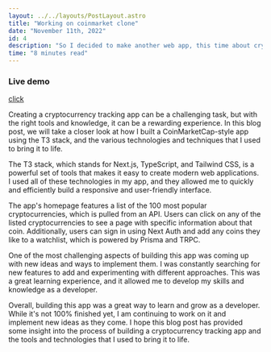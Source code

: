 ```yaml
---
layout: ../../layouts/PostLayout.astro
title: "Working on coinmarket clone"
date: "November 11th, 2022"
id: 4
description: "So I decided to make another web app, this time about crypto world"
time: "8 minutes read"
---
```


### Live demo

[click](https://cryptosito.vercel.app/)

Creating a cryptocurrency tracking app can be a challenging task, but with the right tools and knowledge, it can be a rewarding experience. In this blog post, we will take a closer look at how I built a CoinMarketCap-style app using the T3 stack, and the various technologies and techniques that I used to bring it to life.

The T3 stack, which stands for Next.js, TypeScript, and Tailwind CSS, is a powerful set of tools that makes it easy to create modern web applications. I used all of these technologies in my app, and they allowed me to quickly and efficiently build a responsive and user-friendly interface.

The app's homepage features a list of the 100 most popular cryptocurrencies, which is pulled from an API. Users can click on any of the listed cryptocurrencies to see a page with specific information about that coin. Additionally, users can sign in using Next Auth and add any coins they like to a watchlist, which is powered by Prisma and TRPC.

One of the most challenging aspects of building this app was coming up with new ideas and ways to implement them. I was constantly searching for new features to add and experimenting with different approaches. This was a great learning experience, and it allowed me to develop my skills and knowledge as a developer.

Overall, building this app was a great way to learn and grow as a developer. While it's not 100% finished yet, I am continuing to work on it and implement new ideas as they come. I hope this blog post has provided some insight into the process of building a cryptocurrency tracking app and the tools and technologies that I used to bring it to life.
